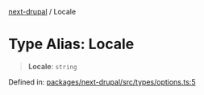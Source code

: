 [next-drupal](../globals.mdx) / Locale

# Type Alias: Locale

> **Locale**: `string`

Defined in: [packages/next-drupal/src/types/options.ts:5](https://github.com/chapter-three/next-drupal/blob/f82409096888c944dd3eff45bf555062558ddd42/packages/next-drupal/src/types/options.ts#L5)
